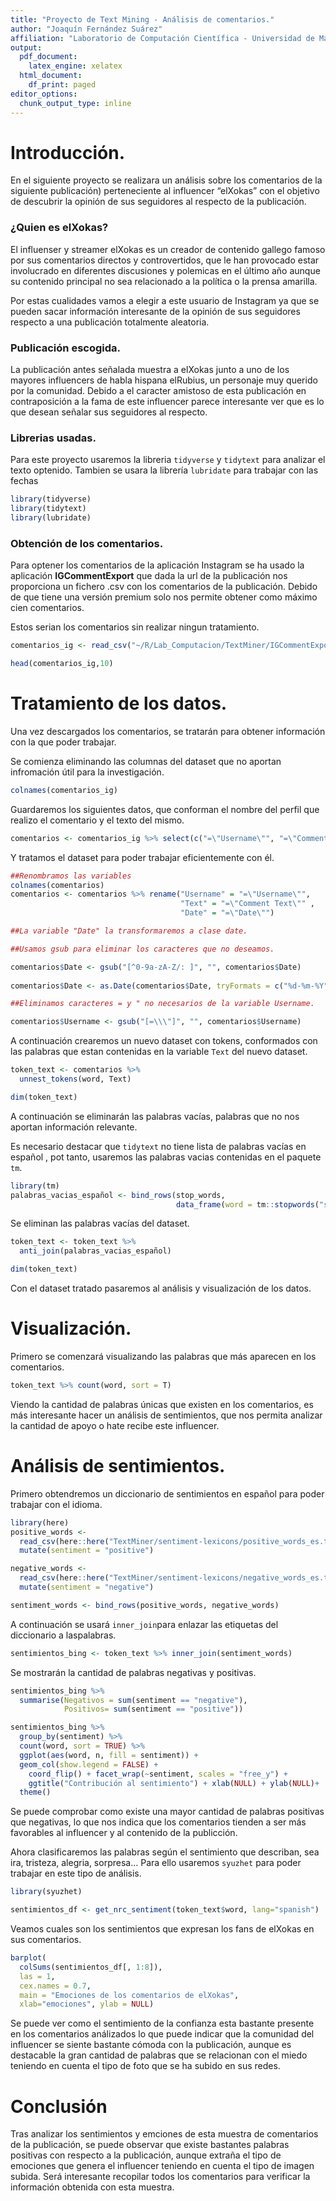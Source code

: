 ```yaml
---
title: "Proyecto de Text Mining - Análisis de comentarios."
author: "Joaquín Fernández Suárez"
affiliation: "Laboratorio de Computación Científica - Universidad de Málaga"
output:
  pdf_document: 
    latex_engine: xelatex
  html_document:
    df_print: paged
editor_options:
  chunk_output_type: inline
---
```

# Introducción.


En el siguiente proyecto se realizara un análisis sobre los comentarios de la siguiente  \href{https://www.instagram.com/p/CgemyPPKAGA/?utm_source=ig_web_copy_link&igshid=MzRlODBiNWFlZA==}(publicación) perteneciente al influencer "elXokas" con el objetivo de descubrir la opinión de sus seguidores al respecto de la publicación.

### ¿Quien es elXokas?

El influenser y streamer elXokas es un creador de contenido gallego famoso por sus comentarios directos y controvertidos, que le han provocado estar involucrado en diferentes discusiones y polemicas en el último año aunque su contenido principal no sea relacionado a la política o la prensa amarilla. 

Por estas cualidades vamos a elegir a este usuario de Instagram ya que se pueden sacar información interesante de la opinión de sus seguidores respecto a una publicación totalmente aleatoria.

### Publicación escogida.
La publicación antes señalada muestra a elXokas junto a uno de los mayores influencers de habla hispana elRubius, un personaje muy querido por la comunidad. Debido a el caracter amistoso de esta publicación en contraposición a la fama de este influencer parece interesante ver que es lo que desean señalar sus seguidores al respecto.

### Librerias usadas.

Para este proyecto usaremos la libreria `tidyverse` y `tidytext` para analizar el texto optenido. Tambien se usara la librería `lubridate` para trabajar con las fechas

```r
library(tidyverse)
library(tidytext)
library(lubridate)
```


### Obtención de los comentarios.

Para optener los comentarios de la aplicación Instagram se ha usado la aplicación **IGCommentExport** que dada la url de la publicación nos proporciona un fichero .csv con los comentarios de la publicación. Debido de que tiene una versión premium solo nos permite obtener como máximo cien comentarios.

Estos serian los comentarios sin realizar ningun tratamiento.

```r
comentarios_ig <- read_csv("~/R/Lab_Computacion/TextMiner/IGCommentExport_CgemyPPKAGA_100_comments.csv")

head(comentarios_ig,10)
```

# Tratamiento de los datos.

Una vez descargados los comentarios, se tratarán para obtener información con la que poder trabajar.

Se comienza eliminando las columnas del dataset que no aportan infromación útil para la investigación. 
```r
colnames(comentarios_ig)
```


Guardaremos los siguientes datos, que conforman el nombre del perfil que realizo el comentario y el texto del mismo.

```r
comentarios <- comentarios_ig %>% select(c("=\"Username\"", "=\"Comment Text\"", "=\"Date\""))
```

Y tratamos el dataset para poder trabajar eficientemente con él.

```r
##Renombramos las variables
colnames(comentarios)
comentarios <- comentarios %>% rename("Username" = "=\"Username\"",
                                      "Text" = "=\"Comment Text\"" ,
                                      "Date" = "=\"Date\"")

##La variable "Date" la transformaremos a clase date.

##Usamos gsub para eliminar los caracteres que no deseamos.

comentarios$Date <- gsub("[^0-9a-zA-Z/: ]", "", comentarios$Date)
  
comentarios$Date <- as.Date(comentarios$Date, tryFormats = c("%d-%m-%Y","%d/%m/%Y"))

##Eliminamos caracteres = y " no necesarios de la variable Username.

comentarios$Username <- gsub("[=\\\"]", "", comentarios$Username)
```


A continuación crearemos un nuevo dataset con tokens, conformados con las palabras que estan contenidas en la variable `Text` del nuevo dataset.

```r
token_text <- comentarios %>% 
  unnest_tokens(word, Text)

dim(token_text)
```

A continuación se eliminarán las palabras vacías, palabras que no nos aportan información relevante.

Es necesario destacar que `tidytext` no tiene lista de palabras vacías en español , pot tanto, usaremos las palabras vacias contenidas en el paquete `tm`.

```r
library(tm)
palabras_vacias_español <- bind_rows(stop_words,
                                     data_frame(word = tm::stopwords("spanish"),lexicon = "custom"))
```

Se eliminan las palabras vacías del dataset.

```r
token_text <- token_text %>% 
  anti_join(palabras_vacias_español)

dim(token_text)
```

Con el dataset tratado pasaremos al análisis y visualización de los datos.


# Visualización.

Primero se comenzará visualizando las palabras que más aparecen en los comentarios.

```r
token_text %>% count(word, sort = T)
```

Viendo la cantidad de palabras únicas que existen en los comentarios, es más interesante hacer un análisis de sentimientos, que nos permita analizar la cantidad de apoyo o hate recibe este influencer.


# Análisis de sentimientos. 

Primero obtendremos un diccionario de sentimientos en español para poder trabajar con el idioma.

```r
library(here)
positive_words <-
  read_csv(here::here("TextMiner/sentiment-lexicons/positive_words_es.txt"), col_names = "word") %>%
  mutate(sentiment = "positive")

negative_words <-
  read_csv(here::here("TextMiner/sentiment-lexicons/negative_words_es.txt"), col_names = "word") %>%
  mutate(sentiment = "negative")

sentiment_words <- bind_rows(positive_words, negative_words)
```


A continuación se usará `inner_join`para enlazar las etiquetas del diccionario a laspalabras.

```r
sentimientos_bing <- token_text %>% inner_join(sentiment_words)
```

Se mostrarán la cantidad de palabras negativas y positivas.

```r
sentimientos_bing %>%
  summarise(Negativos = sum(sentiment == "negative"), 
            Positivos= sum(sentiment == "positive"))

```

```r
sentimientos_bing %>%
  group_by(sentiment) %>%
  count(word, sort = TRUE) %>%
  ggplot(aes(word, n, fill = sentiment)) +
  geom_col(show.legend = FALSE) + 
    coord_flip() + facet_wrap(~sentiment, scales = "free_y") + 
    ggtitle("Contribución al sentimiento") + xlab(NULL) + ylab(NULL)+
  theme()
```

Se puede comprobar como existe una mayor cantidad de palabras positivas que negativas, lo que nos indica que los comentarios tienden a ser más favorables al influencer y al contenido de la publicción.

Ahora clasificaremos las palabras según el sentimiento que describan, sea ira, tristeza, alegria, sorpresa... Para ello usaremos `syuzhet` para poder trabajar en este tipo de análisis.

```r
library(syuzhet)

sentimientos_df <- get_nrc_sentiment(token_text$word, lang="spanish")
```

Veamos cuales son los sentimientos que expresan los fans de elXokas en sus comentarios.

```r
barplot(
  colSums(sentimientos_df[, 1:8]),
  las = 1,
  cex.names = 0.7,
  main = "Emociones de los comentarios de elXokas",
  xlab="emociones", ylab = NULL)
```
Se puede ver como el sentimiento de la confianza \textit{"trust"} esta bastante presente en los comentarios análizados lo que puede indicar que la comunidad del influencer se siente bastante cómoda con la publicación, aunque es destacable la gran cantidad de palabras que se relacionan con el miedo \textit{"fear"} teniendo en cuenta el tipo de foto que se ha subido en sus redes.

# Conclusión

Tras analizar los sentimientos y emciones de esta muestra de comentarios de la publicación, se puede observar que existe bastantes palabras positivas con respecto a la publicación, aunque extraña el tipo de emociones que genera el influencer teniendo en cuenta el tipo de imagen subida. Será interesante recopilar todos los comentarios para verificar la información obtenida con esta muestra.
